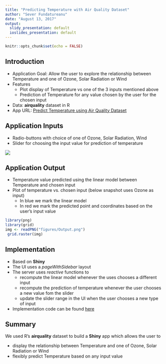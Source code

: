 ---
title: "Predicting Temperature with Air Quality Dataset"
author: "Sever Fundatureanu"
date: "August 13, 2017"
output:
  slidy_presentation: default
  ioslides_presentation: default
---

```{r setup, include=FALSE}
knitr::opts_chunk$set(echo = FALSE)
```
## Introduction

- Application Goal: Allow the user to explore the relationship between Temperature and one of Ozone, Solar Radiation or Wind
- Features
    + Plot display of Temperature vs one of the 3 inputs mentioned above
    + Prediction of Temperature for any value chosen by the user for the chosen input
- Data: **airquality** dataset in R
- App URL: [Predict Temperature using Air Quality Dataset](https://sever-dataproducts.shinyapps.io/Assignment4/)

## Application Inputs

- Radio-buttons with choice of one of Ozone, Solar Radiation, Wind
- Slider for choosing the input value for prediction of temperature

![](figures/input.png)

## Application Output

- Temperature value predicted using the linear model between Temperature and chosen input
- Plot of temperature vs. chosen input (below snapshot uses Ozone as input)
    + In blue we mark the linear model
    + In red we mark the predicted point and coordinates based on the user's input value

```{r fig.width=8, fig.height=6,echo=FALSE}
library(png)
library(grid)
img <- readPNG("figures/Output.png")
 grid.raster(img)
```
<!--![](figures/Output.png)-->

## Implementation

- Based on **Shiny**
- The UI uses a *pageWithSidebar* layout
- The server uses *reactive* functions to 
    + recompute the linear model whenever the uses chooses a different input
    + recompute the prediction of temperature whenever the user chooses a new value fom the slider
    + update the slider range in the UI when the user chooses a new type of input
- Implementation code can be found [here](https://github.com/fundatureanu-sever/DataProducts/tree/gh-pages/Assignment4)

## Summary

We used R's **airquality** dataset to build a **Shiny** app which allows the user to 

- display the relationship between Temperature and one of Ozone, Solar Radiation or Wind
- flexibly predict Temperature based on any input value


